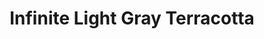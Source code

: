 ---
title: "Infinite Light Gray Terracotta"
images:
  color: "MUfCHtba5zu7KgERt0miTlSBD3zRVYMXwLCQIbc1Nuf2P4kh"
  item: "MUfCHtba5zu7qJbWlAaIHtyR4kJGxwYKZL7P82Ea0N5BWuhz"
type: "magic/infinite"
crate: "terracotta"
unmodifiable: true
winChance: 6
---